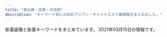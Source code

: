 ```yaml
---
title: "恵比寿・目黒・中目黒"
description: "キーワード別にの巨乳アジアン・チャイナエステ嬢情報をまとめました。"
---
```


新着画像と新着キーワードをまとめています。
2021年03月15日の情報です。

<DmmAffiliateIns />
<KeywordTable
  shops={
    [
    {
        "url": "http://with-you.tyo.cm",
        "station": "JR\u76ee\u9ed2\u99c5\u6771\u53e3",
        "keywords": {
            "C": 35,
            "D": 19
        },
        "img_links": [
            "http://with-you.tyo.cm/photos/sites/6/2020/09/2020092511214697.jpg",
            "http://with-you.tyo.cm/photos/sites/6/2019/02/2019021816155116.jpg",
            "http://with-you.tyo.cm/photos/sites/6/2020/06/2020061515324852.jpg",
            "http://with-you.tyo.cm/photos/sites/6/2019/06/2019060510455732.jpg",
            "http://hanamizuki2.a1.ies.bz/upload/sites/6/2021/02/2021022216380216.jpg",
            "http://with-you.tyo.cm/photos/sites/6/2019/11/2019110606012817.jpg",
            "http://with-you.tyo.cm/photos/sites/6/2019/02/2019021818395644.jpg",
            "http://with-you.tyo.cm/photos/sites/6/2019/11/2019110806175734.jpg",
            "http://with-you.tyo.cm/photos/sites/6/2019/11/2019112916075813.jpg",
            "http://with-you.tyo.cm/photos/sites/6/2019/11/2019110108001772.jpg",
            "http://with-you.tyo.cm/photos/sites/6/2019/11/2019112214502832.jpg",
            "http://with-you.tyo.cm/photos/sites/6/2021/02/2021022216380216.jpg",
            "http://with-you.tyo.cm/photos/sites/6/2019/11/2019110806175615.jpg",
            "http://with-you.tyo.cm/photos/sites/6/2019/02/2019021816145119.jpg",
            "http://with-you.tyo.cm/photos/sites/6/2020/06/2020061515330329.jpg",
            "http://with-you.tyo.cm/photos/sites/6/2019/10/2019102716505124.jpg",
            "http://with-you.tyo.cm/photos/sites/6/2019/03/2019030615474648.jpg",
            "http://with-you.tyo.cm/photos/sites/6/2019/11/2019112517121980.jpg",
            "http://with-you.tyo.cm/photos/sites/6/2019/12/2019121017051599.jpg",
            "http://with-you.tyo.cm/images/s_pick.jpg",
            "http://with-you.tyo.cm/images/s_news.jpg",
            "http://with-you.tyo.cm/photos/sites/6/2019/11/2019112916080552.jpg",
            "http://with-you.tyo.cm/photos/sites/6/2020/03/2020032714542799.jpg",
            "http://with-you.tyo.cm/images/top.png",
            "http://with-you.tyo.cm/photos/sites/6/2019/11/2019110107572662.jpg",
            "http://with-you.tyo.cm/photos/sites/6/2019/12/2019121914290210.jpg",
            "http://with-you.tyo.cm/photos/sites/6/2019/11/2019110107573374.jpg",
            "http://with-you.tyo.cm/photos/sites/6/2020/03/2020032714573892.jpg",
            "http://with-you.tyo.cm/images/s_recuit.jpg",
            "http://with-you.tyo.cm/photos/sites/6/2019/11/2019112916075124.jpg",
            "http://with-you.tyo.cm/photos/sites/6/2019/12/2019121017051597.jpg",
            "http://with-you.tyo.cm/photos/sites/6/2019/11/2019111915264046.jpg",
            "http://with-you.tyo.cm/images/s_link.jpg",
            "http://with-you.tyo.cm/photos/sites/6/2019/11/2019110108002447.jpg",
            "http://with-you.tyo.cm/photos/sites/6/2019/12/2019121914290846.jpg",
            "http://with-you.tyo.cm/photos/sites/6/2019/10/2019102716505281.jpg",
            "http://with-you.tyo.cm/images/s_staff.jpg",
            "http://with-you.tyo.cm/photos/sites/6/2019/11/2019112517122617.jpg",
            "http://with-you.tyo.cm/photos/sites/6/2019/02/2019021818404723.jpg",
            "http://with-you.tyo.cm/photos/sites/6/2019/11/2019112214503286.jpg",
            "http://with-you.tyo.cm/photos/sites/6/2019/11/2019111915264240.jpg"
        ],
        "name": "With you\u30fb\u30a6\u30a3\u30ba\u30e6\u30fc"
    },
    {
        "keywords": {
            "E": 3,
            "86": 13,
            "84": 1,
            "C": 4,
            "83": 2,
            "87": 6,
            "F": 1,
            "85": 8,
            "88": 3,
            "D": 25
        },
        "url": "http://onlyone.tyo.cm/",
        "img_links": [
            "http://onlyone.tyo.cm/photos/sites/5/2019/11/2019112117013754.jpg",
            "http://onlyone.tyo.cm/photos/sites/5/2020/09/2020092510523723.jpg",
            "http://onlyone.tyo.cm/photos/sites/5/2019/12/2019121715483135.jpg",
            "http://onlyone.tyo.cm/images/acc3.jpg",
            "http://onlyone.tyo.cm/images/room3.jpg",
            "http://onlyone.tyo.cm/photos/sites/5/2020/07/2020070215334437.jpg",
            "http://onlyone.tyo.cm/photos/sites/5/2018/11/2018110713255310.jpg",
            "http://onlyone.tyo.cm/photos/sites/5/2020/01/2020011413501066.jpg",
            "http://onlyone.tyo.cm/photos/sites/5/2021/03/2021030316101626.jpg",
            "http://onlyone.tyo.cm/photos/sites/5/2020/07/2020070217061815.jpg",
            "http://onlyone.tyo.cm/photos/sites/5/2020/02/2020022610121615.jpg",
            "http://onlyone.tyo.cm/photos/sites/5/2019/07/2019070711031982.jpg",
            "http://onlyone.tyo.cm/photos/sites/5/2018/08/2018080308152252.jpg",
            "http://onlyone.tyo.cm/photos/sites/5/2021/02/2021022515094363.jpg",
            "http://onlyone.tyo.cm/photos/sites/5/2019/02/2019022310345266.jpg",
            "http://onlyone.tyo.cm/photos/sites/5/2019/07/201907171609201.jpg",
            "http://onlyone.tyo.cm/photos/sites/5/2018/11/2018112110301745.jpg",
            "http://onlyone.tyo.cm/images/acc4.jpg",
            "http://onlyone.tyo.cm/photos/sites/5/2019/11/2019110105153240.jpg",
            "http://onlyone.tyo.cm/photos/sites/5/2019/07/2019071716092046.jpg",
            "http://onlyone.tyo.cm/photos/sites/5/2020/09/2020092510524025.jpg",
            "http://onlyone.tyo.cm/images/s_staff.png",
            "http://onlyone.tyo.cm/photos/sites/5/2019/08/2019080815010066.jpg",
            "http://onlyone.tyo.cm/photos/sites/5/2020/01/2020011413500417.jpg",
            "http://onlyone.tyo.cm/images/top.png",
            "http://onlyone.tyo.cm/images/acc1.jpg",
            "http://onlyone.tyo.cm/images/room2.jpg",
            "http://onlyone.tyo.cm/photos/sites/5/2020/01/2020011412572423.jpg",
            "http://onlyone.tyo.cm/photos/sites/5/2019/02/2019022310334774.jpg",
            "http://onlyone.tyo.cm/images/new.jpg",
            "http://onlyone.tyo.cm/photos/sites/5/2019/08/2019082610481667.jpg",
            "http://onlyone.tyo.cm/photos/sites/5/2020/09/2020092218541894.jpg",
            "http://onlyone.tyo.cm/photos/sites/5/2018/09/2018092710191274.jpg",
            "http://onlyone.tyo.cm/images/acc2.jpg",
            "http://onlyone.tyo.cm/photos/sites/5/2019/06/2019060510384975.jpg",
            "http://onlyone.tyo.cm/images/line.jpg",
            "http://onlyone.tyo.cm/photos/sites/5/2020/09/2020090210405221.jpg",
            "http://onlyone.tyo.cm/photos/sites/5/2021/02/202102181024101.jpg",
            "http://onlyone.tyo.cm/photos/sites/5/2019/03/2019030418403098.jpg",
            "http://onlyone.tyo.cm/photos/sites/5/2019/05/2019052911352557.jpg",
            "http://onlyone.tyo.cm/photos/sites/5/2017/11/2017112708111797.jpg",
            "http://onlyone.tyo.cm/photos/sites/5/2020/09/2020092510523998.jpg",
            "http://onlyone.tyo.cm/photos/sites/5/2021/02/2021021810240848.jpg",
            "http://onlyone.tyo.cm/photos/sites/5/2018/10/201810181432433.jpg",
            "http://onlyone.tyo.cm/photos/sites/5/2021/02/2021022216501749.jpg",
            "http://onlyone.tyo.cm/photos/sites/5/2020/05/2020051419324761.jpg",
            "http://onlyone.tyo.cm/photos/sites/5/2020/03/2020031716151746.jpg",
            "http://onlyone.tyo.cm/photos/sites/5/2019/01/2019013017371133.jpg",
            "http://onlyone.a1.ies.bz/upload/sites/5/2021/02/2021022515094363.jpg",
            "http://onlyone.tyo.cm/photos/sites/5/2019/06/2019060510472559.jpg",
            "http://onlyone.tyo.cm/photos/sites/5/2021/03/2021030316101022.jpg",
            "http://onlyone.a1.ies.bz/upload/sites/5/2021/03/2021030316101022.jpg",
            "http://onlyone.tyo.cm/images/room1.jpg",
            "http://onlyone.tyo.cm/photos/sites/5/2019/12/2019120510353312.jpg",
            "http://onlyone.tyo.cm/photos/sites/5/2018/07/2018071709241386.jpg",
            "http://onlyone.tyo.cm/photos/sites/5/2018/06/2018062904050630.jpg",
            "http://onlyone.tyo.cm/images/s_link.png",
            "http://onlyone.tyo.cm/photos/sites/5/2019/07/2019070616424775.jpg",
            "http://onlyone.tyo.cm/images/room4.jpg",
            "http://onlyone.tyo.cm/photos/sites/5/2018/03/2018031607430562.jpg",
            "http://onlyone.tyo.cm/photos/sites/5/2020/09/2020092617301564.jpg",
            "http://onlyone.tyo.cm/photos/sites/5/2019/01/2019011814353078.jpg",
            "http://onlyone.tyo.cm/photos/sites/5/2019/05/2019050915292562.jpg",
            "http://onlyone.tyo.cm/photos/sites/5/2020/06/2020060815500896.jpg",
            "http://onlyone.tyo.cm/photos/sites/5/2019/11/2019110105152849.jpg",
            "http://onlyone.tyo.cm/photos/sites/5/2018/08/2018082407542866.jpg",
            "http://onlyone.tyo.cm/photos/sites/5/2021/02/202102201049167.jpg"
        ],
        "name": "OnlyOne",
        "station": "JR\u76ee\u9ed2\u99c5\u897f\u53e3"
    },
    {
        "keywords": {},
        "station": "JR\u6075\u6bd4\u5bff\u99c5\u897f\u53e3",
        "img_links": [
            "http://www.himawari-aroma.xyz/images/shop/4/1.jpg",
            "http://www.himawari-aroma.xyz/images/sys.jpg",
            "http://www.himawari-aroma.xyz/images/staff/3/ami.png",
            "http://www.himawari-aroma.xyz/images/psd/off.jpg",
            "http://www.himawari-aroma.xyz/images/shop/1.png",
            "http://www.himawari-aroma.xyz/images/shop/4/2.jpg",
            "http://www.himawari-aroma.xyz/images/13.png",
            "http://www.himawari-aroma.xyz/images/staff/3/mayu.png"
        ],
        "url": "http://www.himawari-aroma.xyz/",
        "name": "\u3072\u307e\u308f\u308a"
    },
    {
        "keywords": {
            "C": 13,
            "E": 2,
            "86": 12,
            "D": 24,
            "85": 13,
            "87": 12,
            "88": 2
        },
        "img_links": [
            "http://bimajo-massage.work/img/bottom.png",
            "http://bimajo-massage.work/img/sta5.jpg",
            "http://bimajo-massage.work/img/acc2.jpg",
            "http://bimajo-massage.work/img/st7.jpg",
            "http://bimajo-massage.work/sp/img/t-r.jpg",
            "http://bimajo-massage.work/sp/img/acc1.jpg",
            "http://bimajo-massage.work/sp/img/tit.jpg",
            "http://bimajo-massage.work/sp/img/p-6.jpg",
            "http://bimajo-massage.work/img/body-.png",
            "http://bimajo-massage.work/sp/img/pc.jpg",
            "http://bimajo-massage.work/sp/img/cam.jpg",
            "http://bimajo-massage.work/sp/img/st1.jpg",
            "http://bimajo-massage.work/sp/img/st7.jpg",
            "http://bimajo-massage.work/sp/img/p-7.jpg",
            "http://bimajo-massage.work/sp/img/time.jpg",
            "http://bimajo-massage.work/sp/img/t-a.jpg",
            "http://bimajo-massage.work/img/mo.png",
            "http://bimajo-massage.work/sp/img/st5.jpg",
            "http://bimajo-massage.work/img/st5.jpg",
            "http://bimajo-massage.work/img/pic.png",
            "http://bimajo-massage.work/img/sta7.jpg",
            "http://bimajo-massage.work/sp/img/botton.jpg",
            "http://bimajo-massage.work/sp/img/sys.jpg",
            "http://bimajo-massage.work/sp/img/st6.jpg",
            "http://bimajo-massage.work/img/st1.jpg",
            "http://bimajo-massage.work/sp/img/t-t.jpg",
            "http://bimajo-massage.work/img/sta1.jpg",
            "http://bimajo-massage.work/sp/img/p-5.jpg",
            "http://bimajo-massage.work/sp/img/acc2.jpg",
            "http://bimajo-massage.work/sp/img/add.jpg",
            "http://bimajo-massage.work/sp/img/info.jpg",
            "http://bimajo-massage.work/img/st6.jpg",
            "http://bimajo-massage.work/img/acc1.jpg",
            "http://bimajo-massage.work/sp/img/tel.jpg",
            "http://bimajo-massage.work/sp/img/t-s.jpg",
            "http://bimajo-massage.work/sp/img/pic.jpg",
            "http://bimajo-massage.work/sp/img/t-o.jpg",
            "http://bimajo-massage.work/img/xmas.png",
            "http://bimajo-massage.work/img/sta6.jpg"
        ],
        "url": "http://bimajo-massage.work/",
        "station": "JR\u6075\u6bd4\u5bff\u99c5\u897f\u53e3",
        "name": "\u7f8e\u9b54\u5973"
    },
    {
        "img_links": [
            "http://www.oasis.esjoho.com/img/tel.png",
            "http://www.oasis.esjoho.com/img/btn_side_mobile.jpg",
            "http://www.oasis.esjoho.com/img/ttl_news.png",
            "http://www.oasis.esjoho.com/files/002.jpg",
            "http://www.oasis.esjoho.com/img/pickup.jpg",
            "http://www.oasis.esjoho.com/img/ttl_info.png",
            "http://www.oasis.esjoho.com/files/005.jpg",
            "http://www.oasis.esjoho.com/files/002-02.jpg",
            "http://www.oasis.esjoho.com/files/004.jpg",
            "http://www.oasis.esjoho.com/img/goback.jpg",
            "http://www.oasis.esjoho.com/files/001-02.jpg",
            "http://www.oasis.esjoho.com/files/005-02.jpg",
            "http://www.oasis.esjoho.com/files/001.jpg",
            "http://www.oasis.esjoho.com/files/004-02.jpg",
            "http://www.oasis.esjoho.com/img/btn_blog.png"
        ],
        "keywords": {
            "C": 14,
            "87": 4,
            "85": 2,
            "D": 6,
            "86": 2
        },
        "url": "http://www.oasis.esjoho.com/",
        "station": "\u897f\u5c0f\u5c71\u99c5",
        "name": "\u7652\u3057\u5bb6"
    },
    {
        "station": "\u4e2d\u76ee\u9ed2\u99c5\u5357\u6539\u672d\u897f\u53e3",
        "img_links": [
            "http://kaizokusen.jpn.mn/images/mobile.jpg",
            "http://kaizokusen.jpn.mn/photos/sites/31/2019/09/2019091102140786.jpg",
            "http://kaizokusen.jpn.mn/photos/sites/31/2020/05/2020051510144982.jpg",
            "http://kaizokusen.jpn.mn/images/news_bj3.jpg",
            "http://kaizokusen.jpn.mn/photos/sites/31/2019/02/2019022801560094.jpg",
            "http://kaizokusen.jpn.mn/photos/sites/31/2019/09/2019092905302643.jpg",
            "http://kaizokusen.jpn.mn/photos/sites/31/2020/03/2020030801205388.jpg",
            "http://kaizokusen.jpn.mn/photos/sites/31/2020/06/2020061305220545.jpg",
            "http://kaizokusen.jpn.mn/images/news_bj1.jpg",
            "http://kaizokusen.jpn.mn/photos/sites/31/2020/08/2020080301195061.jpg",
            "http://kaizokusen.jpn.mn/photos/sites/31/2019/02/2019021410470448.jpg",
            "http://kaizokusen.jpn.mn/images/s_news.jpg",
            "http://kaizokusen.jpn.mn/photos/sites/31/2020/06/2020061302013959.jpg",
            "http://kaizokusen.jpn.mn/photos/sites/31/2020/03/2020031402334084.jpg",
            "http://kaizokusen.jpn.mn/photos/sites/31/2020/02/2020022107354732.jpg",
            "http://kaizokusen.jpn.mn/images/s_contact.jpg",
            "http://kaizokusen.jpn.mn/photos/sites/31/2020/02/202002070127147.jpg",
            "http://kaizokusen.jpn.mn/photos/sites/31/2020/04/2020042207290081.jpg",
            "http://kaizokusen.jpn.mn/photos/sites/31/2019/05/2019051702252726.jpg",
            "http://kaizokusen.jpn.mn/photos/sites/31/2019/01/201901130238317.jpg",
            "http://kaizokusen.jpn.mn/photos/sites/31/2020/06/2020060409294464.jpg",
            "http://kaizokusen.jpn.mn/photos/sites/31/2020/08/2020082411195272.jpg",
            "http://kaizokusen.jpn.mn/photos/sites/31/2020/01/2020011609085443.jpg",
            "http://kaizokusen.jpn.mn/images/news03.jpg",
            "http://kaizokusen.jpn.mn/photos/sites/31/2019/11/2019111401215721.jpg",
            "http://kaizokusen.jpn.mn/photos/sites/31/2019/11/2019111410352979.jpg",
            "http://kaizokusen.jpn.mn/photos/sites/31/2020/12/2020120801390122.jpg",
            "http://kaizokusen.jpn.mn/photos/sites/31/2019/12/2019121904244431.jpg",
            "http://kaizokusen.jpn.mn/photos/sites/31/2020/11/2020112103070699.jpg",
            "http://kaizokusen.jpn.mn/photos/sites/31/2020/06/2020062208015349.jpg",
            "http://kaizokusen.jpn.mn/images/s_link.png",
            "http://kaizokusen.jpn.mn/photos/sites/31/2019/04/2019040301572848.jpg",
            "http://kaizokusen.jpn.mn/images/news04.jpg",
            "http://kaizokusen.jpn.mn/images/s_pick.png",
            "http://kaizokusen.jpn.mn/images/end.png",
            "http://kaizokusen.jpn.mn/photos/sites/31/2019/01/2019012803255272.jpg",
            "http://kaizokusen.jpn.mn/photos/sites/31/2019/06/2019060402255271.jpg",
            "http://kaizokusen.jpn.mn/photos/sites/31/2019/06/2019060402255852.jpg",
            "http://kaizokusen.jpn.mn/photos/sites/31/2019/06/2019061406003081.jpg",
            "http://kaizokusen.jpn.mn/photos/sites/31/2019/12/2019122806012497.jpg",
            "http://kaizokusen.jpn.mn/images/s_staff.png",
            "http://kaizokusen.jpn.mn/photos/sites/31/2019/11/2019112102290816.jpg",
            "http://kaizokusen.jpn.mn/images/headline.jpg",
            "http://kaizokusen.jpn.mn/photos/sites/31/2018/12/2018121710580889.jpg",
            "http://kaizokusen.jpn.mn/photos/sites/31/2019/06/2019061406003197.jpg",
            "http://kaizokusen.jpn.mn/photos/sites/31/2019/03/2019032710574970.jpg",
            "http://kaizokusen.jpn.mn/images/top.jpg",
            "http://kaizokusen.jpn.mn/photos/sites/31/2018/12/2018122706404758.jpg",
            "http://kaizokusen.jpn.mn/photos/sites/31/2019/01/2019010309225534.jpg",
            "http://kaizokusen.jpn.mn/photos/sites/31/2019/12/201912200917482.jpg",
            "http://kaizokusen.jpn.mn/photos/sites/31/2019/03/2019032601332117.jpg",
            "http://kaizokusen.jpn.mn/photos/sites/31/2018/07/2018070912312985.jpg",
            "http://kaizokusen.jpn.mn/photos/sites/31/2020/01/2020010602051995.jpg"
        ],
        "keywords": {
            "83": 7,
            "C": 44,
            "87": 33,
            "86": 27,
            "D": 74,
            "85": 26,
            "E": 28,
            "88": 10,
            "84": 2
        },
        "name": "\u6d77\u8cca\u8239",
        "url": "http://kaizokusen.jpn.mn/"
    },
    {
        "station": "JR\u76ee\u9ed2\u99c5\u6771\u53e3",
        "name": "Victoria\u30fb\u30d3\u30af\u30c8\u30ea\u30a2",
        "keywords": {
            "89": 1,
            "93": 1,
            "D": 20,
            "F": 1,
            "86": 10,
            "87": 4,
            "82": 2,
            "E": 3,
            "C": 8,
            "83": 8,
            "G": 1,
            "85": 7
        },
        "url": "http://victoria.tyo.cm/",
        "img_links": [
            "http://victoria.tyo.cm/photos/sites/13/2018/12/2018121502493953.jpg",
            "http://victoria.tyo.cm/images/face.jpg",
            "http://victoria.tyo.cm/images/top.jpg",
            "http://victoria.tyo.cm/photos/sites/13/2021/02/2021021509575615.jpg",
            "http://victoria.tyo.cm/images/mobile.jpg",
            "http://victoria.tyo.cm/photos/sites/13/2018/12/2018121502493847.jpg",
            "http://victoria.tyo.cm/photos/sites/13/2020/02/202002030340133.jpg",
            "http://victoria.tyo.cm/photos/sites/13/2018/12/2018121502493814.jpg",
            "http://victoria.tyo.cm/images/news.jpg",
            "http://victoria.tyo.cm/photos/sites/13/2019/10/2019100904083557.jpg",
            "http://victoria.tyo.cm/images/room4.jpg",
            "http://victoria.tyo.cm/photos/sites/13/2019/12/2019120904521737.jpg",
            "http://victoria.tyo.cm/photos/sites/13/2018/12/2018122904422525.jpg",
            "http://victoria.tyo.cm/photos/sites/13/2019/08/2019080607062415.jpg",
            "http://victoria.tyo.cm/images/room3.jpg",
            "http://victoria.tyo.cm/photos/sites/13/2020/01/2020011205500461.jpg",
            "http://victoria.tyo.cm/photos/sites/13/2019/12/2019120106181894.jpg",
            "http://victoria.tyo.cm/photos/sites/13/2019/06/2019061005275095.jpg",
            "http://victoria.tyo.cm/photos/sites/13/2018/12/2018121502493879.jpg",
            "http://victoria.tyo.cm/photos/sites/13/2019/01/2019012509534353.jpg",
            "http://victoria.tyo.cm/images/room1.jpg",
            "http://victoria.tyo.cm/images/pick.jpg",
            "http://victoria.tyo.cm/photos/sites/13/2020/03/2020031904101259.jpg",
            "http://victoria.tyo.cm/photos/sites/13/2019/02/2019022703022355.jpg",
            "http://victoria.tyo.cm/photos/sites/13/2019/02/2019021206543056.jpg",
            "http://victoria.tyo.cm/photos/sites/13/2019/01/2019010506292922.jpg",
            "http://victoria.tyo.cm/photos/sites/13/2020/01/2020012005552181.jpg",
            "http://victoria.tyo.cm/photos/sites/13/2019/12/2019120406433710.jpg",
            "http://victoria.tyo.cm/photos/sites/13/2018/12/2018122701570643.jpg",
            "http://victoria.tyo.cm/photos/sites/13/2019/10/2019101403232834.jpg",
            "http://victoria.tyo.cm/photos/sites/13/2019/12/2019120904521188.jpg",
            "http://victoria.tyo.cm/photos/sites/13/2018/12/2018122701570616.jpg",
            "http://victoria.tyo.cm/photos/sites/13/2020/02/2020020104570910.jpg",
            "http://victoria.tyo.cm/photos/sites/13/2020/02/2020021307433041.jpg",
            "http://victoria.tyo.cm/photos/sites/13/2019/04/2019041807165826.jpg",
            "http://victoria.tyo.cm/photos/sites/13/2019/10/2019100904082968.jpg",
            "http://victoria.tyo.cm/photos/sites/13/2020/10/2020100803550565.jpg",
            "http://victoria.tyo.cm/photos/sites/13/2020/01/2020011104241542.jpg",
            "http://victoria.tyo.cm/photos/sites/13/2019/01/2019011103510521.jpg",
            "http://victoria.tyo.cm/photos/sites/13/2019/02/2019021407162693.jpg",
            "https://www.a-side.com/ad/koko/include/banner/koko_125x125.png",
            "http://victoria.tyo.cm/images/s_staff.png",
            "http://victoria.tyo.cm/photos/sites/13/2020/01/2020012005552622.jpg",
            "http://victoria.tyo.cm/photos/sites/13/2019/01/2019012108071242.jpg",
            "http://victoria.tyo.cm/photos/sites/13/2019/01/2019012509505197.jpg",
            "http://victoria.tyo.cm/photos/sites/13/2019/07/2019070206503156.jpg",
            "http://victoria.tyo.cm/photos/sites/13/2019/04/2019040304024424.jpg",
            "http://victoria.tyo.cm/photos/sites/13/2018/12/2018122904411765.jpg",
            "http://victoria.tyo.cm/photos/sites/13/2019/01/2019010506293526.jpg",
            "http://victoria.tyo.cm/images/room2.jpg",
            "http://victoria.tyo.cm/photos/sites/13/2019/05/201905100639429.jpg"
        ]
    },
    {
        "keywords": {},
        "station": "JR\u76ee\u9ed2\u99c5\u6771\u53e3",
        "name": "\u91d1\u306e\u6708",
        "img_links": [
            "http://kintsuki.este88.com/gals/kana1.jpg",
            "http://kintsuki.este88.com/gals/momo1.jpg",
            "http://kintsuki.este88.com/gals/kaori1.jpg",
            "http://kintsuki.este88.com/images/r04.jpg",
            "http://kintsuki.este88.com/gals/rei1.jpg",
            "http://kintsuki.este88.com/images/ph1.jpg",
            "http://kintsuki.este88.com/gals/koyuki1.jpg",
            "http://kintsuki.este88.com/gals/mika1.jpg",
            "http://kintsuki.este88.com/gals/yuyu1.jpg",
            "http://kintsuki.este88.com/gals/kixyoko1.jpg",
            "http://kintsuki.este88.com/images/r01.jpg",
            "http://kintsuki.este88.com/images/r02.jpg",
            "http://kintsuki.este88.com/gals/rina1.jpg"
        ],
        "url": "http://kintsuki.este88.com/"
    },
    {
        "station": "JR\u76ee\u9ed2\u99c5\u6771\u53e3",
        "url": "http://relacute.tyo.cm/",
        "name": "RelaCute \u30ea\u30e9\u30ad\u30e5\u30fc\u30c8",
        "keywords": {},
        "img_links": []
    },
    {
        "station": "JR\u6075\u6bd4\u5bff\u99c5\u897f\u53e3",
        "img_links": [
            "http://hi-msg.com/tonton/images/an_4_02.jpg",
            "http://hi-msg.com/tonton/images/slider/slide3s.png",
            "http://hi-msg.com/tonton/images/qr.jpg",
            "http://hi-msg.com/tonton/images/staff_images/st1.jpg",
            "http://hi-msg.com/tonton/images/an_3_01.jpg",
            "http://hi-msg.com/tonton/images/slider/slide3.png",
            "http://hi-msg.com/tonton/images/an_6_02.jpg",
            "http://hi-msg.com/tonton/images/an_1_02.jpg",
            "http://hi-msg.com/tonton/images/an_2_02.jpg",
            "http://hi-msg.com/tonton/images/an_2_01.jpg",
            "http://hi-msg.com/tonton/images/an_4_01.jpg",
            "http://hi-msg.com/tonton/images/an_5_01.jpg",
            "http://hi-msg.com/tonton/images/an_3_02.jpg",
            "http://hi-msg.com/tonton/images/fbb.jpg",
            "http://hi-msg.com/tonton/images/staff_images/st4.jpg",
            "http://hi-msg.com/tonton/images/index-2.jpg",
            "http://hi-msg.com/tonton/images/eve1.png",
            "http://hi-msg.com/tonton/images/r3.jpg",
            "http://hi-msg.com/tonton/images/slider/slide1.png",
            "http://hi-msg.com/tonton/images/staff_images/st3.jpg",
            "http://hi-msg.com/tonton/images/index_01.jpg",
            "http://hi-msg.com/tonton/images/staff_images/st2.jpg",
            "http://hi-msg.com/tonton/images/sys1.jpg",
            "http://hi-msg.com/tonton/images/r1.jpg",
            "http://hi-msg.com/tonton/images/an_5_02.jpg",
            "http://hi-msg.com/tonton/images/slider/slide2.png",
            "http://hi-msg.com/tonton/images/an_1_01.jpg",
            "http://hi-msg.com/tonton/images/slider/slide2s.png",
            "http://hi-msg.com/tonton/images/slider/slide1s.png",
            "http://hi-msg.com/tonton/images/an_6_01.jpg",
            "http://hi-msg.com/tonton/images/index-1.jpg",
            "http://hi-msg.com/tonton/images/r4.jpg",
            "http://hi-msg.com/tonton/images/r2.jpg",
            "http://hi-msg.com/tonton/images/staff_images/sl.png",
            "http://hi-msg.com/tonton/images/staff_images/st5.jpg"
        ],
        "keywords": {
            "C": 7,
            "E": 5,
            "D": 19,
            "85": 7,
            "86": 17,
            "83": 7
        },
        "name": "\u30c8\u30f3\u30c8\u30f3",
        "url": "http://hi-msg.com/tonton/"
    },
    {
        "url": "http://meguro-babel.com/",
        "station": "JR\u76ee\u9ed2\u99c5\u6771\u53e3",
        "name": "\u30d0\u30d9\u30eb",
        "img_links": [
            "http://meguro-babel.com/topics/img/156-1.jpg",
            "http://meguro-babel.com/girl/3.jpg",
            "http://meguro-babel.com/images/room/photo04.jpg",
            "http://meguro-babel.com/girl/21.jpg",
            "http://meguro-babel.com/topics/img/150-1.jpg",
            "http://meguro-babel.com/images/qr.jpg",
            "http://meguro-babel.com/images/room/photo01.jpg",
            "http://meguro-babel.com/girl/4.jpg",
            "http://meguro-babel.com/girl/9.jpg",
            "http://meguro-babel.com/girl/15.jpg",
            "http://meguro-babel.com/images/room/photo02.jpg",
            "http://meguro-babel.com/girl/10.jpg",
            "http://meguro-babel.com/girl/7.jpg",
            "http://meguro-babel.com/girl/2.jpg",
            "http://meguro-babel.com/topics/img/145-1.jpg",
            "http://meguro-babel.com/images/img_1.jpg",
            "http://meguro-babel.com/topics/img/129-1.jpg",
            "http://meguro-babel.com/topics/img/142-1.jpg",
            "http://meguro-babel.com/girl/8.jpg",
            "http://meguro-babel.com/girl/13.jpg",
            "http://meguro-babel.com/girl/24.jpg",
            "http://meguro-babel.com/images/topimg4.jpg",
            "http://meguro-babel.com/girl/6.jpg",
            "http://meguro-babel.com/girl/11.jpg",
            "http://meguro-babel.com/girl/19.jpg",
            "http://meguro-babel.com/girl/1.jpg",
            "http://meguro-babel.com/girl/5.jpg",
            "http://meguro-babel.com/images/room/photo03.jpg",
            "http://meguro-babel.com/topics/img/155-1.jpg",
            "http://meguro-babel.com/topics/img/151-1.jpg"
        ],
        "keywords": {}
    },
    {
        "url": "http://angel.jpn.cm/",
        "station": "JR\u76ee\u9ed2\u99c5\u6771\u53e3",
        "img_links": [
            "http://angel.jpn.cm/photos/sites/3/2018/06/2018061601280970.jpg",
            "http://angel.jpn.cm/photos/sites/3/2018/06/2018062105525655.jpg",
            "http://angel.jpn.cm/photos/sites/3/2016/08/staff28.jpg",
            "http://angel.jpn.cm/photos/sites/3/2019/10/2019100910242499.jpg",
            "http://angel.jpn.cm/images/girl-z1.jpg",
            "http://angel.jpn.cm/photos/sites/3/2016/08/staff4.jpg",
            "http://angel.jpn.cm/photos/sites/3/2020/09/2020092511154515.jpg",
            "http://angel.jpn.cm/photos/sites/3/2019/06/201906051042276.jpg",
            "http://angel.jpn.cm/photos/sites/3/2016/08/staff7a.jpg",
            "http://angel.jpn.cm/photos/sites/3/2016/08/staff36h.jpg",
            "http://angel.jpn.cm/photos/sites/3/2016/08/staff4a.jpg",
            "http://angel.jpn.cm/photos/sites/3/2019/12/2019122718552333.jpg",
            "http://angel.jpn.cm/images/nbj3.jpg",
            "http://angel.jpn.cm/images/s_link.png",
            "http://angel.jpn.cm/photos/sites/3/2018/11/201811011331167.jpg",
            "http://angel.jpn.cm/photos/sites/3/2017/12/2017122705371661.jpg",
            "http://angel.jpn.cm/images/top01.jpg",
            "http://angel.jpn.cm/images/s_staff.png",
            "http://angel.jpn.cm/photos/sites/3/2017/04/1.jpg",
            "http://angel.jpn.cm/photos/sites/3/2016/08/staff21.jpg",
            "http://angel.jpn.cm/photos/sites/3/2016/09/72670992207769698.jpg",
            "http://angel.jpn.cm/images/room7.jpg",
            "http://angel.jpn.cm/photos/sites/3/2019/12/2019122718552430.jpg",
            "http://angel.jpn.cm/photos/sites/3/2016/08/staff35.jpg",
            "http://cdn.dino-es.com/images/logo/150x40DinoEs.png",
            "http://angel.jpn.cm/photos/sites/3/2016/08/staff8.jpg",
            "http://angel.jpn.cm/photos/sites/3/2016/08/staff5a.jpg",
            "http://angel.jpn.cm/photos/sites/3/2018/09/2018091001155585.jpg",
            "http://angel.jpn.cm/photos/sites/3/2016/08/staff22.jpg",
            "http://angel.jpn.cm/images/girl-z2.jpg",
            "http://angel.jpn.cm/photos/sites/3/2016/08/staff25.jpg",
            "http://angel.jpn.cm/photos/sites/3/2019/12/2019122718552413.jpg",
            "http://angel.jpn.cm/photos/sites/3/2016/08/staff5.jpg",
            "http://angel.jpn.cm/photos/sites/3/2016/08/staff11.jpg",
            "http://angel.jpn.cm/images/s_news.png",
            "http://angel.jpn.cm/images/info.jpg",
            "http://angel.jpn.cm/photos/sites/3/2016/08/staff24.jpg",
            "http://angel.jpn.cm/photos/sites/3/2019/11/201911181407260.jpg",
            "http://angel.jpn.cm/images/room2.jpg",
            "http://angel.jpn.cm/images/s_pick.png",
            "http://angel.jpn.cm/photos/sites/3/2016/08/staff39.jpg",
            "http://angel.jpn.cm/photos/sites/3/2016/08/staff2a.jpg",
            "http://angel.jpn.cm/photos/sites/3/2018/06/2018061601280885.jpg",
            "http://angel.jpn.cm/images/room1.jpg",
            "http://angel.jpn.cm/photos/sites/3/2017/11/201711280608539.jpg",
            "http://angel.jpn.cm/photos/sites/3/2019/07/2019071016030711.jpg",
            "http://angel.jpn.cm/photos/sites/3/2016/08/staff23a.jpg",
            "http://angel.jpn.cm/images/room5.jpg",
            "http://angel.jpn.cm/images/room4.jpg",
            "http://angel.jpn.cm/photos/sites/3/2016/08/staff38.jpg",
            "http://angel.jpn.cm/photos/sites/3/2019/07/2019071213431954.jpg",
            "http://angel.jpn.cm/photos/sites/3/2016/08/staff7.jpg",
            "http://angel.jpn.cm/photos/sites/3/2016/08/staff36g.jpg",
            "http://angel.jpn.cm/images/s_mobile.png",
            "http://angel.jpn.cm/images/room3.jpg",
            "http://angel.jpn.cm/photos/sites/3/2017/05/8.jpg",
            "http://angel.jpn.cm/photos/sites/3/2016/10/staff01.jpg",
            "http://angel.jpn.cm/photos/sites/3/2016/08/staff3.jpg",
            "http://angel2.a1.ies.bz/upload/sites/3/2021/02/2021022516024747.jpg",
            "http://angel.jpn.cm/images/mobile.jpg",
            "http://angel.jpn.cm/photos/sites/3/2021/02/2021022516024747.jpg",
            "http://angel.jpn.cm/images/room6.jpg",
            "http://angel.jpn.cm/photos/sites/3/2016/09/staff40.jpg",
            "http://angel.jpn.cm/photos/sites/3/2019/06/2019060510404179.jpg",
            "http://angel.jpn.cm/photos/sites/3/2017/03/2.jpg",
            "http://angel.jpn.cm/photos/sites/3/2016/08/staff29.jpg",
            "http://angel.jpn.cm/photos/sites/3/2016/08/staff29a.jpg",
            "http://angel.jpn.cm/photos/sites/3/2018/06/2018061505064271.jpg",
            "http://angel.jpn.cm/images/top02.jpg",
            "http://angel.jpn.cm/photos/sites/3/2016/10/staff41.jpg",
            "http://angel.jpn.cm/photos/sites/3/2016/08/staff37.jpg",
            "http://angel.jpn.cm/photos/sites/3/2017/11/2017112010234266.jpg",
            "http://angel.jpn.cm/photos/sites/3/2021/02/2021021714005240.jpg",
            "http://angel.jpn.cm/photos/sites/3/2016/08/staff14.jpg",
            "http://angel.jpn.cm/photos/sites/3/2020/06/2020061515170635.jpg",
            "http://angel.jpn.cm/photos/sites/3/2019/11/2019111814073465.jpg",
            "http://angel.jpn.cm/photos/sites/3/2017/01/1.jpg",
            "http://angel.jpn.cm/photos/sites/3/2016/08/staff23.jpg",
            "http://angel.jpn.cm/photos/sites/3/2016/08/staff24a.jpg",
            "http://angel.jpn.cm/photos/sites/3/2016/08/staff39a.jpg",
            "http://angel.jpn.cm/photos/sites/3/2016/08/staff3a.jpg",
            "http://angel.jpn.cm/photos/sites/3/2018/06/2018061505064251.jpg",
            "http://angel.jpn.cm/photos/sites/3/2017/12/201712270537317.jpg",
            "http://angel.jpn.cm/photos/sites/3/2016/08/staff2.jpg"
        ],
        "keywords": {
            "F": 1,
            "87": 4,
            "88": 3,
            "D": 28,
            "86": 9,
            "89": 4,
            "85": 6,
            "E": 3,
            "C": 42,
            "84": 2
        },
        "name": "Angel-\u30a8\u30f3\u30b8\u30a7\u30eb-"
    },
    {
        "station": "\u4e2d\u76ee\u9ed2\u99c5\u897f\u53e3",
        "name": "\u30d5\u30a3\u30b8\u30fc\u30ea\u30be\u30fc\u30c8",
        "url": "http://fiji-resort.ests.jp/",
        "keywords": {
            "D": 141,
            "86": 60,
            "82": 18,
            "C": 138,
            "83": 39,
            "85": 123,
            "E": 57,
            "89": 18,
            "87": 78
        },
        "img_links": [
            "http://fiji-resort.ests.jp/images/access02.jpg",
            "http://fiji-resort.ests.jp/photos/sites/30/2019/03/2019033011105316.jpg",
            "http://fiji-resort.ests.jp/photos/sites/30/2019/05/2019050215480157.jpg",
            "http://fiji-resort.ests.jp/photos/sites/30/2019/03/2019031518525662.jpg",
            "http://fiji-resort.ests.jp/photos/sites/30/2019/04/2019042017525677.jpg",
            "http://fiji-resort.ests.jp/photos/sites/30/2019/05/2019050215480138.jpg",
            "http://fiji-resort.ests.jp/images/line.png",
            "http://fiji-resort.ests.jp/photos/sites/30/2018/11/2018110510493920.jpg",
            "http://fiji-resort.ests.jp/images/access06.jpg",
            "http://fiji-resort.ests.jp/images/access03.jpg",
            "http://fiji-resort.ests.jp/images/mobile.png",
            "http://fiji-resort.ests.jp/photos/sites/30/2020/02/2020022116402274.jpg",
            "http://fiji-resort.ests.jp/photos/sites/30/2019/09/2019092914334514.jpg",
            "http://fiji-resort.ests.jp/photos/sites/30/2019/12/2019121110440091.jpg",
            "http://fiji-resort.ests.jp/images/s_staff.png",
            "http://fiji-resort.ests.jp/images/access01.jpg",
            "http://fiji-resort.ests.jp/photos/sites/30/2019/05/2019050215480292.jpg",
            "http://fiji-resort.ests.jp/photos/sites/30/2019/03/2019033011081995.jpg",
            "http://fiji-resort.ests.jp/photos/sites/30/2018/09/2018091916161390.jpg",
            "http://fiji-resort.ests.jp/photos/sites/30/2018/11/2018110510493422.jpg",
            "http://fiji-resort.ests.jp/images/s_topics.png",
            "http://fiji-resort.ests.jp/images/s_link.png",
            "http://fiji-resort.ests.jp/images/access05.jpg",
            "http://fiji-resort.ests.jp/photos/sites/30/2018/06/2018061511340989.jpg",
            "http://fiji-resort.ests.jp/photos/sites/30/2018/09/2018091301234543.jpg",
            "http://fiji-resort.ests.jp/photos/sites/30/2019/06/2019060610451514.jpg",
            "http://fiji-resort.ests.jp/images/end.png",
            "http://fiji-resort.ests.jp/images/top.png",
            "http://fiji-resort.ests.jp/photos/sites/30/2019/06/2019061411123068.jpg",
            "http://fiji-resort.ests.jp/images/access04.jpg",
            "http://fiji-resort.ests.jp/images/topics_bj3.png",
            "http://fiji-resort.ests.jp/photos/sites/30/2019/11/2019110909384037.jpg"
        ]
    },
    {
        "img_links": [
            "http://nakamegurofun.com/images/infotiao1.jpg",
            "http://nakamegurofun.com/files/0054f22.jpg",
            "http://nakamegurofun.com/images/tel.png",
            "http://nakamegurofun.com/files/002fa9d.jpg",
            "http://nakamegurofun.com/files/0074f22.jpg",
            "http://nakamegurofun.com/files/003fa9d.jpg",
            "http://nakamegurofun.com/files/0080964.jpg",
            "http://nakamegurofun.com/files/0034f22.jpg",
            "http://nakamegurofun.com/images/xian.png",
            "http://nakamegurofun.com/files/006-020964.jpg",
            "http://nakamegurofun.com/images/zi_staff.png",
            "http://nakamegurofun.com/files/008fa9d.jpg",
            "http://nakamegurofun.com/files/0030964.jpg",
            "http://nakamegurofun.com/files/0084f22.jpg",
            "http://nakamegurofun.com/files/007-030964.jpg",
            "http://nakamegurofun.com/files/0064f22.jpg",
            "http://nakamegurofun.com/images/main_top.png",
            "http://nakamegurofun.com/images/s5.jpg",
            "http://nakamegurofun.com/images/shop/shop01.jpg",
            "http://nakamegurofun.com/images/shop/shop02.jpg",
            "http://nakamegurofun.com/files/006fa9d.jpg",
            "http://nakamegurofun.com/files/006-030964.jpg",
            "http://nakamegurofun.com/images/main_bottom.png",
            "http://nakamegurofun.com/files/0050964.jpg",
            "http://nakamegurofun.com/images/s1.jpg",
            "http://nakamegurofun.com/images/zi_massage.png",
            "http://nakamegurofun.com/files/005-020964.jpg",
            "http://nakamegurofun.com/files/0060964.jpg",
            "http://nakamegurofun.com/files/0070964.jpg",
            "http://nakamegurofun.com/files/0020964.jpg",
            "http://nakamegurofun.com/files/002-030964.jpg",
            "http://nakamegurofun.com/files/0024f22.jpg",
            "http://nakamegurofun.com/images/s2.jpg",
            "http://nakamegurofun.com/files/008-030964.jpg",
            "http://nakamegurofun.com/files/007-020964.jpg",
            "http://nakamegurofun.com/files/003-020964.jpg",
            "http://nakamegurofun.com/images/s3.jpg",
            "http://nakamegurofun.com/files/008-020964.jpg",
            "http://nakamegurofun.com/files/005-030964.jpg",
            "http://nakamegurofun.com/files/003-030964.jpg",
            "http://nakamegurofun.com/files/007fa9d.jpg",
            "http://nakamegurofun.com/files/005fa9d.jpg",
            "http://nakamegurofun.com/files/002-020964.jpg",
            "http://nakamegurofun.com/images/service91a6.png",
            "http://nakamegurofun.com/images/shop/shop03.jpg",
            "http://nakamegurofun.com/images/s4.jpg",
            "http://nakamegurofun.com/images/shop/shop04.jpg"
        ],
        "keywords": {
            "D": 5,
            "85": 1,
            "88": 1,
            "87": 4,
            "C": 1
        },
        "name": "Flower \uff5e\u30d5\u30e9\u30ef\u30fc\uff5e",
        "url": "http://nakamegurofun.com/",
        "station": "\u4e2d\u76ee\u9ed2\u99c5\u897f\u53e3"
    }
]
}
/>
<DmmAffiliateScript />
